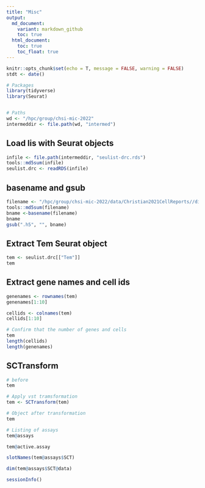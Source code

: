```yaml
---
title: "Misc"
output:
  md_document:
    variant: markdown_github
    toc: true
  html_document:
    toc: true
    toc_float: true
---
```

```r
knitr::opts_chunk$set(echo = T, message = FALSE, warning = FALSE)
stdt <- date()

# Packages
library(tidyverse)
library(Seurat)


# Paths
wd <- "/hpc/group/chsi-mic-2022"
intermeddir <- file.path(wd, "intermed")
```

## Load lis with Seurat objects
```r
infile <- file.path(intermeddir, "seulist-drc.rds")
tools::md5sum(infile)
seulist.drc <- readRDS(infile)
```
## basename and gsub

```r
filename <- "/hpc/group/chsi-mic-2022/data/Christian2021CellReports//disTrm_10x.h5"
tools::md5sum(filename)
bname <-basename(filename)
bname
gsub(".h5", "", bname)
```
## Extract Tem Seurat object
```r
tem <- seulist.drc[["Tem"]]
tem
```
## Extract gene names and cell ids
```r
genenames <- rownames(tem)
genenames[1:10]
```
```r
cellids <- colnames(tem)
cellids[1:10]
```
```r
# Confirm that the number of genes and cells 
tem
length(cellids)
length(genenames)
```

## SCTransform
```r
# before
tem
```
```r
# Apply vst tramsformation
tem <- SCTransform(tem)
```
```r
# Object after transformation
tem
```
```r
# Listing of assays
tem@assays
```

```r
tem@active.assay
```
```r
slotNames(tem@assays$SCT)
```
```r
dim(tem@assays$SCT@data)
```

```r
sessionInfo()
```
